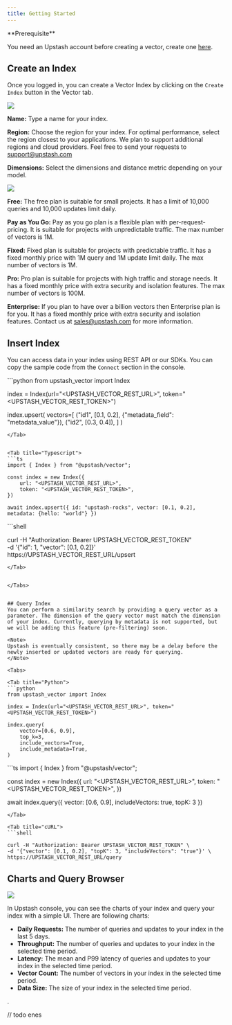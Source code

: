 ```yaml
---
title: Getting Started
---
```


<Check >
**Prerequisite**

You need an Upstash account before creating a vector, create one 
[here](https://console.upstash.com).

</Check>

## Create an Index

Once you logged in, you can create a Vector Index by clicking on the `Create Index` button in the Vector tab.

<Frame>
  <img src="/img/vector/getstarted/create_index.png" />
</Frame>

**Name:** Type a name for your index.

**Region:** Choose the region for your index. For optimal performance, select the region closest to your applications. We plan to support additional regions and cloud providers. Feel free to send your requests to [support@upstash.com](mailto:support@upstash.com)

**Dimensions:** Select the dimensions and distance metric depending on your model.

<Frame>
  <img src="/img/vector/getstarted/select_plan.png" />
</Frame>

**Free:** The free plan is suitable for small projects. It has a limit of 10,000 queries and 10,000 updates limit daily.

**Pay as You Go:** Pay as you go plan is a flexible plan with per-request-pricing. It is suitable for projects with unpredictable traffic. The max number of vectors is 1M.  

**Fixed:** Fixed plan is suitable for projects with predictable traffic. It has a fixed monthly price with 1M query and 1M update limit daily. The max number of vectors is 1M.

**Pro:** Pro plan is suitable for projects with high traffic and storage needs. It has a fixed monthly price with extra security and isolation features. The max number of vectors is 100M.

**Enterprise:** If you plan to have over a billion vectors then Enterprise plan is for you. It has a fixed monthly price with extra security and isolation features. Contact us at [sales@upstash.com](mailto:sales@upstash.com) for more information. 

## Insert Index

You can access data in your index using REST API or our SDKs. You can copy the sample code from the `Connect` section in the console.

<Tabs>

<Tab title="Python">
```python
from upstash_vector import Index

index = Index(url="<UPSTASH_VECTOR_REST_URL>", token="<UPSTASH_VECTOR_REST_TOKEN>")

index.upsert(
  vectors=[
    ("id1", [0.1, 0.2], {"metadata_field": "metadata_value"}),
    ("id2", [0.3, 0.4]),
  ]
)
```
</Tab>


<Tab title="Typescript">
```ts
import { Index } from "@upstash/vector";

const index = new Index({
    url: "<UPSTASH_VECTOR_REST_URL>",
    token: "<UPSTASH_VECTOR_REST_TOKEN>",
})

await index.upsert({ id: "upstash-rocks", vector: [0.1, 0.2], metadata: {hello: "world"} })
```
</Tab>

<Tab title="cURL">
```shell

curl -H "Authorization: Bearer UPSTASH_VECTOR_REST_TOKEN" \
-d '{"id": 1, "vector": [0.1, 0.2]}' \
https://UPSTASH_VECTOR_REST_URL/upsert
```
</Tab>


</Tabs>


## Query Index
You can perform a similarity search by providing a query vector as a parameter. The dimension of the query vector must match the dimension of your index. Currently, querying by metadata is not supported, but we will be adding this feature (pre-filtering) soon.

<Note>
Upstash is eventually consistent, so there may be a delay before the newly inserted or updated vectors are ready for querying.
</Note>

<Tabs>

<Tab title="Python">
```python
from upstash_vector import Index

index = Index(url="<UPSTASH_VECTOR_REST_URL>", token="<UPSTASH_VECTOR_REST_TOKEN>")

index.query(
    vector=[0.6, 0.9],
    top_k=3,
    include_vectors=True,
    include_metadata=True,
)
```
</Tab>


<Tab title="Typescript">
```ts
import { Index } from "@upstash/vector";

const index = new Index({
  url: "<UPSTASH_VECTOR_REST_URL>",
  token: "<UPSTASH_VECTOR_REST_TOKEN>",
})

await index.query({ vector: [0.6, 0.9], includeVectors: true, topK: 3 })
```
</Tab>

<Tab title="cURL">
```shell

curl -H "Authorization: Bearer UPSTASH_VECTOR_REST_TOKEN" \
-d '{"vector": [0.1, 0.2], "topK": 3, "includeVectors": "true"}' \
https://UPSTASH_VECTOR_REST_URL/query
```
</Tab>


</Tabs>



## Charts and Query Browser

<Frame>
  <img src="/img/vector/getstarted/charts.png" />
</Frame>


In Upstash console, you can see the charts of your index and query your index with a simple UI. There are following charts:

- **Daily Requests:** The number of queries and updates to your index in the last 5 days.
- **Throughput:** The number of queries and updates to your index in the selected time period.
- **Latency:** The mean and P99 latency of queries and updates to your index in the selected time period.
- **Vector Count:** The number of vectors in your index in the selected time period.
- **Data Size:** The size of your index in the selected time period.



. 








// todo enes
